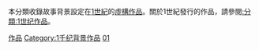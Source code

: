 本分類收錄故事背景設定在[[1世紀|1世紀]]的[[虛構作品|虛構作品]]。關於1世紀發行的作品，請參閱[[:分類:1世纪作品|:分類:1世纪作品]]。
{{CatPair|前1世紀背景作品|2世紀背景作品}}

[[Category:1世纪|作品]]
[[Category:1千纪背景作品|Category:1千纪背景作品]]
[[Category:各世纪背景作品|01]]